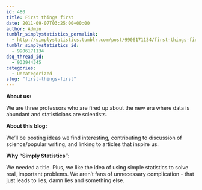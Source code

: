 ```yaml
---
id: 480
title: First things first
date: 2011-09-07T03:25:00+00:00
author: Admin
tumblr_simplystatistics_permalink:
  - http://simplystatistics.tumblr.com/post/9906171134/first-things-first
tumblr_simplystatistics_id:
  - 9906171134
dsq_thread_id:
  - 933944345
categories:
  - Uncategorized
slug: "first-things-first"
---
```

**About us:**

We are three professors who are fired up about the new era where data is abundant and statisticians are scientists. 

**About this blog:**

We&#8217;ll be posting ideas we find interesting, contributing to discussion of science/popular writing, and linking to articles that inspire us. 

**Why &#8220;Simply Statistics&#8221;:**

We needed a title. Plus, we like the idea of using simple statistics to solve real, important problems. We aren&#8217;t fans of unnecessary complication - that just leads to lies, damn lies and something else. 
